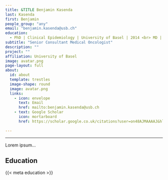 ```yaml
---
title: &TITLE Benjamin Kasenda
last: Kasenda
first: Benjamin
people_group: "any"
email: "benjamin.kasenda@usb.ch"
education:
  - PhD | Clinical Epidemiology | University of Basel | 2014 <br> MD | University Witten/Herdecke | 2008
subtitle: "Senior Consultant Medical Oncologist"
description: ""
project: ""
affiliation: University of Basel
image: avatar.png
page-layout: full
about: 
  id: about
  template: trestles
  image-shape: round
  image: avatar.png
  links:
    - icon: envelope
      text: Email
      href: mailto:benjamin.kasenda@usb.ch 
    - text: Google Scholar
      icon: mortarboard 
      href: https://scholar.google.co.uk/citations?user=on48AJMAAAAJ&hl=de
    
---
```

<hr>
::: {#about}



Lorem ipsum...

## Education

{{< meta education >}}

:::
